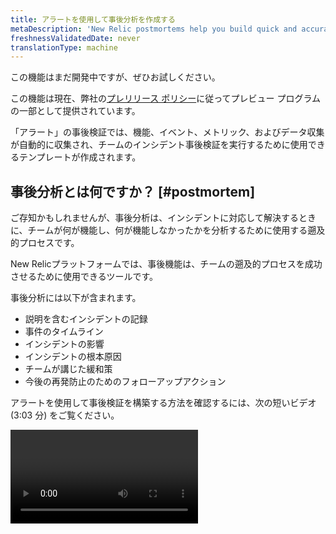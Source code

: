 ```yaml
---
title: アラートを使用して事後分析を作成する
metaDescription: 'New Relic postmortems help you build quick and accurate postmortems by collecting events, metrics, and metadata automatically.'
freshnessValidatedDate: never
translationType: machine
---
```


<Callout title="プレビュー">
  この機能はまだ開発中ですが、ぜひお試しください。

  この機能は現在、弊社の[プレリリース ポリシー](/docs/licenses/license-information/referenced-policies/new-relic-pre-release-policy)に従ってプレビュー プログラムの一部として提供されています。
</Callout>

「アラート」の事後検証では、機能、イベント、メトリック、およびデータ収集が自動的に収集され、チームのインシデント事後検証を実行するために使用できるテンプレートが作成されます。

## 事後分析とは何ですか？ [#postmortem]

ご存知かもしれませんが、事後分析は、インシデントに対応して解決するときに、チームが何が機能し、何が機能しなかったかを分析するために使用する遡及的プロセスです。

New Relicプラットフォームでは、事後機能は、チームの遡及的プロセスを成功させるために使用できるツールです。

事後分析には以下が含まれます。

* 説明を含むインシデントの記録
* 事件のタイムライン
* インシデントの影響
* インシデントの根本原因
* チームが講じた緩和策
* 今後の再発防止のためのフォローアップアクション

アラートを使用して事後検証を構築する方法を確認するには、次の短いビデオ (3:03 分) をご覧ください。

<Video type="wistia" id="b0jcdks8eb" />

## なぜ事後ツールを使用するのですか？ [#why-postmortem]

アラート事後検証では、インシデントに関連するデータを自動的に収集し、チームが分析とアクション項目に集中できるようにすることで、将来のインシデントへの対応を改善します。

始める準備はできましたか？ [NewRelicアカウント](https://newrelic.com/signup)を持っていることを確認してください。それは永遠に無料です！

## 事後分析を作成する [#create-postmortem]

課題がクローズされたら、事後分析を作成できます。

問題を見つけるには、 <DNT>**[one.newrelic.com &gt; All capabilities](https://one.newrelic.com/all-capabilities) &amp;gt; Alerts &amp;gt; Analyze**</DNT>に移動して<DNT>**Issues &amp; activity**</DNT>をクリックします。

問題は、同じ根本的な問題に関連するインシデントのグループです。新しいインシデントが作成されると、インシデント インテリジェンスによって新しい問題が開かれ、他の未解決の問題が相関関係にあるかどうかが評価されることがあります。

次の手順に従って、事後分析を作成します。

### ステップ1：事後ページに入る [#postmortem-page]

課題フィードから、事後分析の未解決の課題を選択します。

解決済みの問題を表示するには、検索フィールドでフィルタ ボタンをクリックし、問題の状態<DNT>**Closed**</DNT>を選択します。

問題の詳細ページで、 <DNT>**Close**</DNT>をクリックし、次に<DNT>**Create postmortem**</DNT>をクリックします。

### ステップ2：タイムラインを確認、編集、コメントする [#edit-event-timeline]

事後分析では、問題の存続期間を通じてイベントとメタデータが収集され、イベントのタイムラインが自動的に作成されます。

<img title="The postmortem timeline" alt="A screenshot of the postmortem timeline showing how events are grouped by time and date." src="/images/accounts_screenshot-full_postmortem-1.webp" />

<figcaption>
  特定のイベントを折りたたんだり展開したりして、自分にとって重要なことに集中しやすくすることができます。
</figcaption>

各イベントタイプには、区別しやすいように異なる色でラベルが付けられています。タグは、有用な追加のコンテキストを提供するのに役立ちます。

イベントタイプには、異常インシデント、インシデント、展開、およびユーザーアクティビティが含まれます。

課題の各イベントは、イベントカードに囲まれています。イベントのタイムラインを確認したり、イベントカードを削除したり、ユーザーイベントを追加したりできます。

### 手順3:(オプション）ユーザーイベントを追加する [#add-user-event]

<Callout variant="tip">
  タイムラインにユーザーイベントとしてメモを追加するには、マウスを任意のカードの下に移動します。\[カードを挿入]オプションが表示されます。
</Callout>

「カードを挿入」をクリックし、コンテキストを入力して保存します。

<img title="postmortem-2.png" alt="Screenshot of New Relic Postmortem Timeline Insert User Card" src="/images/accounts_screenshot-crop_postmortem-2.webp" />

### ステップ4: (オプション) イベントにコメントする [#comment-event]

タイムライン上の任意のイベントについて、コメントを追加できます。

<img title="Postmortem comments" alt="A screenshot of the postmortem comments field." src="/images/accounts_screenshot-crop_postmortem-4.webp" />

<figcaption>
  コメントを使用して同僚と共同作業したり、後で役立つコンテキストを思い出したりします。
</figcaption>

### ステップ5: イベントのメタデータを確認する [#review-metadata]

事後メタデータには、関連する問題とエンティティが含まれます。これらは自動的に事後分析に追加されます。自分に関係のない関連エンティティはすべて削除できます。

インシデントの時間枠もメタデータとして含まれています。

<img title="Postmortem metadata" alt="A screenshot of the postmortem page showing associated issues and entities, as well as the time frame." src="/images/accounts_screenshot-crop_postmortem-5.webp" />

事後ページの上部で、インシデントの重大度レベルを選択します。重大度は、事後リストページに表示されます。

自動的にキャプチャされたものと異なる場合は、インシデントの実際の期間を反映するように開始時間と終了時間を調整できます。

### ステップ6: コンテキストセクションに記入する [#context-sections]

<img title="Postmortem context fields" alt="A screenshot of the postmortem reporting free text fields" src="/images/accounts_screenshot-crop_postmortem-6.webp" />

事後検証の場合、タイトルと<DNT>**What happened**</DNT>概要セクションは必須フィールドです。

メタデータセクションとイベントのタイムラインは、影響を受けるエンティティ、時期、方法に関する重要なコンテキストを提供します。

必要に応じて、 <DNT>**Root cause**</DNT>セクションと<DNT>**Recovery actions**</DNT>セクションに入力して、より詳細な遡及記録を作成できます。

## 事後分析を表示する [#view-postmortems]

1つ以上の事後分析を作成したら、後でそれらに戻ることができます。事後分析のリストについては、次の手順に従ってください。

1. <DNT>**[one.newrelic.com &gt; All capabilities](https://one.newrelic.com/all-capabilities) &amp;gt; Alerts &amp;gt; Analyze**</DNT>に移動し、 <DNT>**Issues &amp; activity**</DNT>をクリックします。

2. <DNT>**Postmortems**</DNT>タブをクリックします。

   <img title="Postmortem list page" alt="A screenshot of the postmortem list page" src="/images/accounts_screenshot-full_postmortem-edit.webp" />

3. 個々の事後分析を選択して、詳細な事後分析レコードを確認します。

事後分析が必要ないと判断した場合は、詳細な事後分析記録で<DNT>**Delete postmortem**</DNT>をクリックします。